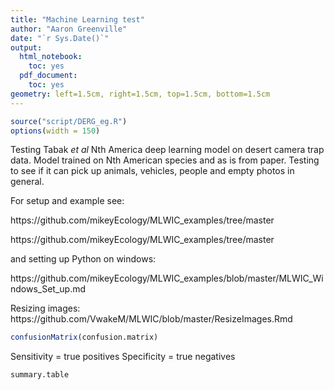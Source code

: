 ```yaml
---
title: "Machine Learning test"
author: "Aaron Greenville"
date: "`r Sys.Date()`"
output:
  html_notebook:
    toc: yes
  pdf_document:
    toc: yes
geometry: left=1.5cm, right=1.5cm, top=1.5cm, bottom=1.5cm
---
```



```r
source("script/DERG_eg.R")
options(width = 150)
```




Testing Tabak *et al* Nth America deep learning model on desert camera trap data.
Model trained on Nth American species and as is from paper.
Testing to see if it can pick up animals, vehicles, people and empty photos in general.

For setup and example see:

https://github.com/mikeyEcology/MLWIC_examples/tree/master 

https://github.com/mikeyEcology/MLWIC_examples/tree/master 

and setting up Python on windows: 

https://github.com/mikeyEcology/MLWIC_examples/blob/master/MLWIC_Windows_Set_up.md

Resizing images:
https://github.com/VwakeM/MLWIC/blob/master/ResizeImages.Rmd 




```r
confusionMatrix(confusion.matrix)
```

Sensitivity = true positives
Specificity = true negatives

```r
summary.table
```


